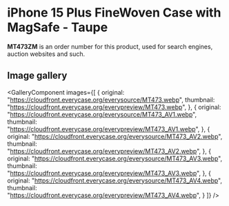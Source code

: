 
# iPhone 15 Plus FineWoven Case with MagSafe - Taupe

<Callout type='info' emoji='👉🏻'>**MT473ZM** is an order number for this product, used for search engines, auction websites and such.</Callout>

## Image gallery

<GalleryComponent
    images={[
      {
        original: "https://cloudfront.everycase.org/everysource/MT473.webp",
        thumbnail: "https://cloudfront.everycase.org/everypreview/MT473.webp",
      },
      {
        original: "https://cloudfront.everycase.org/everysource/MT473_AV1.webp",
        thumbnail: "https://cloudfront.everycase.org/everypreview/MT473_AV1.webp",
      },
      {
        original: "https://cloudfront.everycase.org/everysource/MT473_AV2.webp",
        thumbnail: "https://cloudfront.everycase.org/everypreview/MT473_AV2.webp",
      },
      {
        original: "https://cloudfront.everycase.org/everysource/MT473_AV3.webp",
        thumbnail: "https://cloudfront.everycase.org/everypreview/MT473_AV3.webp",
      },
      {
        original: "https://cloudfront.everycase.org/everysource/MT473_AV4.webp",
        thumbnail: "https://cloudfront.everycase.org/everypreview/MT473_AV4.webp",
      }
    ]}
  />
